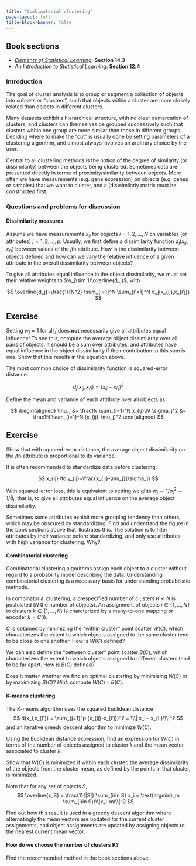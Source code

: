 ```yaml
---
title: "Combinatorial clustering"
page-layout: full
title-block-banner: false
---
```



::: {.callout-tip}
## Book sections

- [*Elements of Statistical Learning*](https://hastie.su.domains/ElemStatLearn/): **Section 14.3**
- [*An Introduction to Statistical Learning*](https://www.statlearning.com/): **Section 12.4**
:::

### Introduction

The goal of cluster analysis is to group or segment a collection of objects into subsets or "clusters", such that objects within a cluster are more closely related than objects in different clusters.

Many datasets exhibit a hierarchical structure, with no clear demarcation of clusters, and clusters can themselves be grouped successively such that clusters within one group are more similar than those in different groups. Deciding where to make the "cut" is usually done by setting parameters of a clustering algorithm, and almost always involves an arbitrary choice by the user.

Central to all clustering methods is the notion of the degree of similarity (or dissimilarity) between the objects being clustered. Sometimes data are presented directly in terms of proximity/similarity between objects. More often we have measurements (e.g. gene expression) on objects (e.g. genes or samples) that we want to cluster, and a (dis)similariy matrix must be constructed first.

### Questions and problems for discussion


#### Dissimilarity measures

Assume we have measurements $x_{ij}$ for objects $i=1,2,\dots,N$ on variables (or attributes) $j=1,2,\dots,p$. Usually, we first define a dissimilarity function $d_j(x_{ij},x_{i'j})$ between values of the $j$th attribute. How is the dissimilarity between objects defined and how can we vary the relative influence of a given attribute in the overall dissimilarity between objects?

::: {.callout-important}
To give all attributes equal influence in the object dissimilarity, we must set their relative weights to $w_j\sim 1/\overline{d_j}$, with

$$
\overline{d_j}=\frac{1}{N^2} \sum_{i=1}^N  \sum_{i'=1}^N d_j(x_{ij},x_{i'j})
$$ 
:::


::: {.callout-warning}
## Exercise
Setting $w_j=1$ for all $j$ does **not** necessarily give all attributes equal influence! To see this, compute the average object dissimilarity over all pairs of objects. It should be a sum over attributes, and attributes have equal influence in the object dissimilarity if their contribution to this sum is one. Show that this results in the equation above.
:::

The most common choice of dissimilarity function is squared-error distance: 

$$
d_j(x_{ij},x_{i'j}) = (x_{ij}-x_{i'j})^2
$$

Define the mean and variance of each attribute over all objects as


$$
\begin{aligned}
\mu_j &= \frac1N \sum_{i=1}^N x_{ij}\\\\
\sigma_j^2 &= \frac1N \sum_{i=1}^N (x_{ij}-\mu_j)^2
\end{aligned}
$$

::: {.callout-warning}
## Exercise

Show that with squared-error distance, the average object dissimilarity on the $j$th attribute is proportional to its variance.
:::

It is often recommended to standardize data before clustering:

$$
x_{ij} \to y_{ij}=\frac{x_{ij}-\mu_j}{\sigma_j}
$$

With squared-error loss, this is equivalent to setting weights $w_j \sim 1/\sigma_j^2 \sim 1/\bar{d}_j$, that is, to give all attributes equal influence on the average object dissimilarity.




::: {.callout-important}
Sometimes some attributes exhibit more grouping tendency than others, which may be obscured by standardizing. Find and understand the figure in the book sections above that illustrates this. The solution is to filter attributes by their variance before standardizing, and only use attributes with high variance for clustering. Why?
:::



#### Combinatorial clustering

Combinatorial clustering algorithms assign each object to a cluster without regard to a probability model describing the data. Understanding combinatorial clustering is a necessary basis for understanding probabilistic methods.

In combinatorial clustering, a prespecified number of clusters $K<N$ is postulated ($N$ the   number of objects). An assignment of objects $i\in\{1,\dots,N\}$ to clusters $k\in\{1,\dots,K\}$ is charcterized by a many-to-one mapping or encoder $k=C(i)$.

$C$ is obtained by minimizing the "within cluster" point scatter $W(C)$, which characterizes the extent to which objects assigned to the  same cluster tend to be close to one another. How is $W(C)$ defined?

We can also define the "between cluster" point scatter $B(C)$, which characterizes the extent to which objects assigned to different clusters tend to be far apart. How is $B(C)$ defined? 

Does it matter whether we find an optimal clustering by minimizing $W(C)$ or by maximizing $B(C)$? *Hint:* compute $W(C)+B(C)$.


#### K-means clustering

The $K$-means algorithm uses the squared Euclidean distance
$$
d(x_i,x_{i'}) = \sum_{j=1}^p (x_{ij}-x_{i'j})^2 = \\\| x_i - x_{i'}\\\|^2
$$ 
and an iterative greedy descent algorithm to minimize $W(C)$.


Using the Euclidean distance expression, find an expression for $W(C)$ in terms of the number of objects assigned to cluster $k$ and the mean vector associated to cluster $k$.

Show that $W(C)$ is minimized if within each cluster, the average dissimilarity of the objects from the cluster mean, as defined by the points in that cluster, is minimized.

Note that for any set of objects $S$,
$$
\overline{x_S} = \frac{1}{|S|} \sum_{i\in S} x_i = \text{argmin}_m \sum_{i\in S}\\\|x_i-m\\\|^2
$$

Find out how this result is used in a greedy descent algorithm where alternatingly the mean vectors are updated for the current cluster assignments, and object assignments are updated by assigning objects to the nearest current mean vector.

#### How do we choose the number of clusters K?

Find the recommended method in the book sections above.